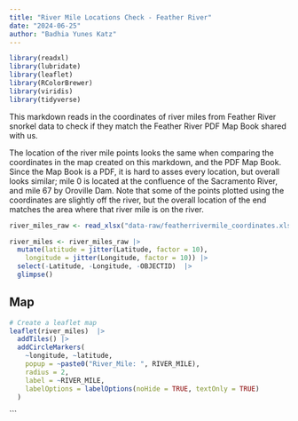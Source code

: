 ```yaml
---
title: "River Mile Locations Check - Feather River"
date: "2024-06-25"
author: "Badhia Yunes Katz"
---
```


```r
library(readxl)
library(lubridate)
library(leaflet)
library(RColorBrewer)
library(viridis)
library(tidyverse)
```

This markdown reads in the coordinates of river miles from Feather River snorkel data to check if they match the Feather River PDF Map Book shared with us.

The location of the river mile points looks the same when comparing the coordinates in the map created on this markdown, and the PDF Map Book.  Since the Map Book is a PDF, it is hard to asses every location, but overall looks similar; mile 0 is located at the confluence of the Sacramento River, and mile 67 by Oroville Dam. Note that some of the points plotted using the coordinates are slightly off the river, but the overall location of the end matches the area where that river mile is on the river.

```r
river_miles_raw <- read_xlsx("data-raw/featherrivermile_coordinates.xlsx")
```

```r
river_miles <- river_miles_raw |> 
  mutate(latitude = jitter(Latitude, factor = 10),
    longitude = jitter(Longitude, factor = 10)) |> 
  select(-Latitude, -Longitude, -OBJECTID)  |> 
  glimpse()
```

## Map

```r
# Create a leaflet map
leaflet(river_miles)  |> 
  addTiles() |> 
  addCircleMarkers(
    ~longitude, ~latitude,
    popup = ~paste0("River_Mile: ", RIVER_MILE),
    radius = 2,
    label = ~RIVER_MILE,
    labelOptions = labelOptions(noHide = TRUE, textOnly = TRUE)
  )
```

\`\`\`
